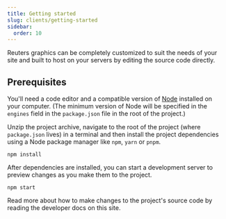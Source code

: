 ```yaml
---
title: Getting started
slug: clients/getting-started
sidebar:
  order: 10
---
```


Reuters graphics can be completely customized to suit the needs of your site and built to host on your servers by editing the source code directly.

## Prerequisites

You'll need a code editor and a compatible version of [Node](https://nodejs.org/en/) installed on your computer. (The minimum version of Node will be specified in the `engines` field in the `package.json` file in the root of the project.)

Unzip the project archive, navigate to the root of the project (where `package.json` lives) in a terminal and then install the project dependencies using a Node package manager like `npm`, `yarn` or `pnpm`.

```console
npm install
```

After dependencies are installed, you can start a development server to preview changes as you make them to the project.

```console
npm start
```

Read more about how to make changes to the project's source code by reading the developer docs on this site.
